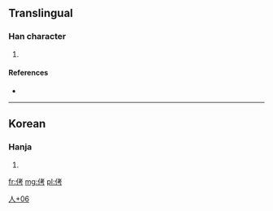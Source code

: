 ==Translingual==

===Han character===
{{Han char|rn=9|rad=人|as=06|sn=8|four=|canj=人十大尸 (OJKS)}}

# {{defn|Han|sort=人06}}

====References====
* {{Han ref|kx=0102.291|dj=0218.161|hdz=10144.011|uh=4FA4|ud=20388}}

----

==Korean==

===Hanja===
{{ko-hanja|hangeul=[[고]]|rv=go|mr=ko}}

# {{defn|Korean|sort=人06}}

[[Category:Korean-only CJKV Characters|人+06]]

[[fr:侤]]
[[mg:侤]]
[[pl:侤]]